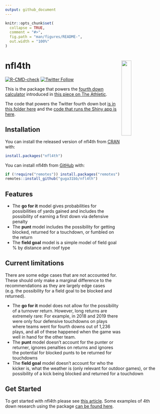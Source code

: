 ```yaml
---
output: github_document
---
```


<!-- README.md is generated from README.Rmd. Please edit that file -->

```r
knitr::opts_chunk$set(
  collapse = TRUE,
  comment = "#>",
  fig.path = "man/figures/README-",
  out.width = "100%"
)
```

# **nfl4th** <img src="man/figures/logo.png" align="right" width="25%" min-width="120px"/>

<!-- badges: start -->
[![R-CMD-check](https://github.com/guga31bb/nfl4th/workflows/R-CMD-check/badge.svg)](https://github.com/guga31bb/nfl4th/actions)
<!-- [![CRAN status](https://www.r-pkg.org/badges/version-last-release/nfl4th)](https://CRAN.R-project.org/package=nfl4th) -->
[![Twitter Follow](https://img.shields.io/twitter/follow/ben_bot_baldwin.svg?style=social)](https://twitter.com/ben_bot_baldwin)
<!-- badges: end -->

This is the package that powers the [fourth down calculator](https://rbsdm.com/stats/fourth_calculator/) introduced in [this piece on The Athletic](https://theathletic.com/2144214/2020/10/28/nfl-fourth-down-decisions-the-math-behind-the-leagues-new-aggressiveness/).

The code that powers the Twitter fourth down bot [is in this folder here](https://github.com/guga31bb/fourth_calculator/tree/main/bot) and the [code that runs the Shiny app is here](https://github.com/guga31bb/fourth_calculator/blob/main/app.R).

## Installation

You can install the released version of nfl4th from [CRAN](https://CRAN.R-project.org) with:

``` r
install.packages("nfl4th")
```

You can install nfl4th from [GitHub](https://github.com/) with:

``` r
if (!require("remotes")) install.packages("remotes")
remotes::install_github("guga31bb/nfl4th")
```

## Features

* The **go for it** model gives probabilities for possibilities of yards gained and includes the possibility of earning a first down via defensive penalty
* The **punt** model includes the possibility for getting blocked, returned for a touchdown, or fumbled on the return
* The **field goal** model is a simple model of field goal % by distance and roof type

## Current limitations

There are some edge cases that are not accounted for. These should only make a marginal difference to the recommendations as they are largely edge cases (e.g. the possibility for a field goal to be blocked and returned).

* The **go for it** model does not allow for the possibility of a turnover return. However, long returns are extremely rare: For example, in 2018 and 2019 there were only four defensive touchdowns on plays where teams went for fourth downs out of 1,236 plays, and all of these happened when the game was well in hand for the other team.
* The **punt** model doesn’t account for the punter or returner, ignores penalties on returns and ignores the potential for blocked punts to be returned for touchdowns
* The **field goal** model doesn’t account for who the kicker is, what the weather is (only relevant for outdoor games), or the possibility of a kick being blocked and returned for a touchdown

## Get Started

To get started with nfl4th please see [this article](https://www.nfl4th.com/articles/articles/nfl4th.html). Some examples of 4th down research using the package [can be found here](https://www.nfl4th.com/articles/articles/4th-down-research.html).
